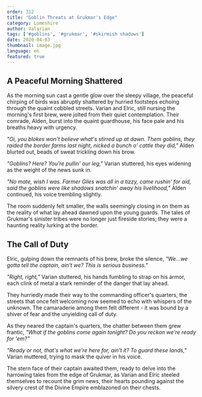 ```yaml
---
order: 312
title: "Goblin Threats at Grukmar's Edge"
category: Lumeshire
author: Valarian
tags: ['#goblins', '#grukmar', '#skirmish shadows']
date: 2020-04-03
thumbnail: image.jpg
language: en
featured: true
---
```


## A Peaceful Morning Shattered

As the morning sun cast a gentle glow over the sleepy village, the peaceful chirping of birds was abruptly shattered by hurried footsteps echoing through the quaint cobbled streets. Varian and Elric, still nursing the morning's first brew, were jolted from their quiet contemplation. Their comrade, Alden, burst into the quaint guardhouse, his face pale and his breaths heavy with urgency.

*"Oi, you blokes won't believe what's stirred up at dawn. Them goblins, they raided the border farms last night, nicked a bunch o' cattle they did,"* Alden blurted out, beads of sweat trickling down his brow.

*"Goblins? Here? You're pullin' our leg,"* Varian stuttered, his eyes widening as the weight of the news sunk in.

*"No mate, wish I was. Farmer Giles was all in a tizzy, came rushin' for aid, said the goblins were like shadows snatchin' away his livelihood,"* Alden continued, his voice trembling slightly.

The room suddenly felt smaller, the walls seemingly closing in on them as the reality of what lay ahead dawned upon the young guards. The tales of Grukmar's sinister tribes were no longer just fireside stories; they were a haunting reality lurking at the border.

## The Call of Duty

Elric, gulping down the remnants of his brew, broke the silence, *"We...we gotta tell the captain, ain't we? This is serious business."*

*"Right, right,"* Varian stuttered, his hands fumbling to strap on his armor, each clink of metal a stark reminder of the danger that lay ahead.

They hurriedly made their way to the commanding officer's quarters, the streets that once felt welcoming now seemed to echo with whispers of the unknown. The camaraderie among them felt different - it was bound by a shiver of fear and the unyielding call of duty.

As they neared the captain's quarters, the chatter between them grew frantic, *"What if the goblins come again tonight? Do you reckon we're ready for 'em?"*

*"Ready or not, that's what we're here for, ain't it? To guard these lands,"* Varian muttered, trying to mask the quiver in his voice.

The stern face of their captain awaited them, ready to delve into the harrowing tales from the edge of Grukmar, as Varian and Elric steeled themselves to recount the grim news, their hearts pounding against the silvery crest of the Divine Empire emblazoned on their chests.